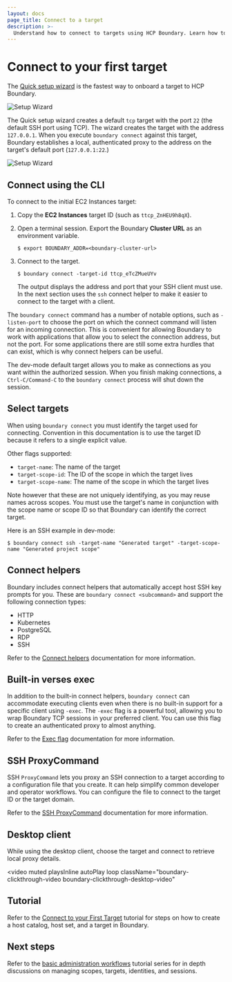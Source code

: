 ```yaml
---
layout: docs
page_title: Connect to a target
description: >-
  Understand how to connect to targets using HCP Boundary. Learn how to select targets and use your choice of client and connect helpers to facilitate connections.
---
```


# Connect to your first target

The [Quick setup
wizard](/boundary/docs/getting-started/deploy-and-login#login-to-hcp-boundary)
is the fastest way to onboard a target to HCP Boundary.

![Setup Wizard](/img/setup-wizard-address-target.png)

The Quick setup wizard creates a default `tcp` target with the port `22` (the default SSH port using TCP).
The wizard creates the target with the address `127.0.0.1`.
When you execute `boundary connect` against this target, Boundary establishes a local, authenticated proxy to the address on the target's default port (`127.0.0.1:22`.)

![Setup Wizard](/img/quick-start-targets.png)

## Connect using the CLI

To connect to the initial EC2 Instances target:

1. Copy the **EC2 Instances** target ID (such as `ttcp_ZnHEU9h8qX`).

1. Open a terminal session. Export the Boundary **Cluster URL** as an environment
   variable.

   ```shell-session
   $ export BOUNDARY_ADDR=<boundary-cluster-url>
   ```

1. Connect to the target.

   ```shell-session
   $ boundary connect -target-id ttcp_eTcZMueUYv
   ```

   The output displays the address and port that your SSH client must use.
   In the next section uses the `ssh` connect helper to make it easier to connect to the target with a client.

The `boundary connect` command has a number of notable options, such as
`-listen-port` to choose the port on which the connect command will listen for
an incoming connection. This is convenient for allowing Boundary to work with
applications that allow you to select the connection address, but not the port.
For some applications there are still some extra hurdles that can exist, which
is why connect helpers can be useful.

The dev-mode default target allows you to make as connections as you want
within the authorized session. When you finish making connections, a
`Ctrl-C/Command-C` to the `boundary connect` process will shut down the session.

## Select targets

When using `boundary connect` you must identify the target used for connecting.
Convention in this documentation is to use the target ID because it refers to a
single explicit value. 

Other flags supported:

- `target-name`: The name of the target
- `target-scope-id`: The ID of the scope in which the target lives
- `target-scope-name`: The name of the scope in which the target lives

Note however that these are not uniquely identifying, as you may reuse names
across scopes.  You must use the target's name in conjunction with the scope name or scope ID 
so that Boundary can identify the correct target.

Here is an SSH example in dev-mode:

```shell-session
$ boundary connect ssh -target-name "Generated target" -target-scope-name "Generated project scope"
```

## Connect helpers

Boundary includes connect helpers that automatically accept host SSH key prompts
for you.
These are `boundary connect <subcommand>` and support the following connection types:

- HTTP
- Kubernetes
- PostgreSQL
- RDP
- SSH

Refer to the [Connect helpers](/boundary/docs/concepts/connection-workflows/connect-helpers) documentation for more information.

## Built-in verses exec

In addition to the built-in connect helpers, `boundary connect`
can accommodate executing clients even when there is no built-in support
for a specific client using `-exec`. The `-exec` flag is a powerful
tool, allowing you to wrap Boundary TCP sessions in your preferred
client. You can use this flag to create an authenticated proxy to almost
anything.

Refer to the [Exec flag](/boundary/docs/concepts/connection-workflows/exec-flag) documentation for more information.

## SSH ProxyCommand

SSH `ProxyCommand` lets you proxy an SSH connection to a target according to a configuration file that you create.
It can help simplify common developer and operator workflows.
You can configure the file to connect to the target ID or the target domain.

Refer to the [SSH ProxyCommand](/boundary/docs/concepts/connection-workflows/workflow-ssh-proxycommand) documentation for more information.

## Desktop client

While using the desktop client, choose the target and connect to retrieve local
proxy details.

<video
  muted
  playsInline
  autoPlay
  loop
  className="boundary-clickthrough-video boundary-clickthrough-desktop-video"
>
  <source
    type="video/mp4"
    src="https://www.datocms-assets.com/2885/1613612836-boundary-desktop-clickthrough-connect-target-v1-0-0.mp4"
  />
</video>

## Tutorial

Refer to the [Connect to your First Target](/boundary/tutorials/hcp-getting-started/hcp-getting-started-connect) tutorial for steps on how to create a host catalog, host set, and a target in Boundary.

## Next steps

Refer to the [basic administration
workflows](/boundary/tutorials/hcp-administration) tutorial series
for in depth discussions on managing scopes, targets, identities, and sessions.